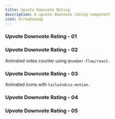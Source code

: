 ```yaml
---
title: Upvote Downvote Rating
description: A upvote downvote rating component
icon: ArrowDownUp
---
```



### Upvote Downvote Rating - 01
<ComponentPreview 
  name="upvote-downvote-rating-01"     
  classNameComponentContainer='min-h-[200px]' 
/>


### Upvote Downvote Rating - 02

Animated votes counter using `@number-flow/react`.

<ComponentPreview 
  name="upvote-downvote-rating-02"     
  classNameComponentContainer='min-h-[200px]' 
/>

### Upvote Downvote Rating - 03

Animated icons with `tailwindcss-motion`.

<ComponentPreview 
  name="upvote-downvote-rating-03"     
  classNameComponentContainer='min-h-[200px]' 
/>




### Upvote Downvote Rating - 04


<ComponentPreview 
  name="upvote-downvote-rating-04"     
  classNameComponentContainer='min-h-[200px]' 
/>

### Upvote Downvote Rating - 05


<ComponentPreview 
  name="upvote-downvote-rating-05"     
  classNameComponentContainer='min-h-[200px]' 
/>




